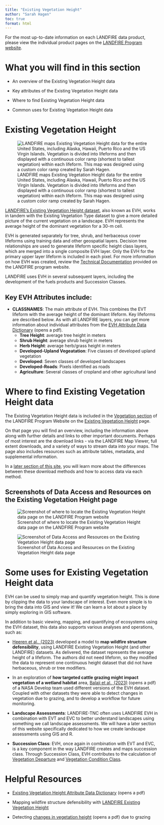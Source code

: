 ---
title: "Existing Vegetation Height"
author: "Sarah Hagen"
toc: true
format: html
---

::: callout-note
For the most up-to-date information on each LANDFIRE data product, please view the individual product pages on the [LANDFIRE Program website](https://www.landfire.gov).
:::

# What you will find in this section

- An overview of the Existing Vegetation Height data

- Key attributes of the Existing Vegetation Height data

- Where to find Existing Vegetation Height data

- Common uses for Existing Vegetation Height data

# Existing Vegetation Height
![LANDFIRE maps Existing Vegetation Height data for the entire United States, including Alaska, Hawaii, Puerto Rico and the US Virgin Islands. Vegetation is divided into lifeforms and then displayed with a continuous color ramp (shortest to tallest vegetation) within each lifeform. This map was designed using a custom color ramp created by Sarah Hagen.](images/10-evh-map.bmp){fig-alt="A map of LANDFIRE Existing Vegetation Height for the Contiguous US, Alaska, Hawaii, and Puerto Rico and the US Virgin Islands."}


[LANDFIRE’s Existing Vegetation Height dataset](https://www.landfire.gov/vegetation/evh), also known as EVH, works in tandem with the Existing Vegetation Type dataset to give a more detailed picture of the current vegetation on a landscape. EVH represents the average height of the dominant vegetation for a 30-m cell.

EVH is generated separately for tree, shrub, and herbaceous cover lifeforms using training data and other geospatial layers. Decision tree relationships are used to generate lifeform specific height class layers, which are merged into a single composite EVH layer. Only the EVH for the primary upper layer lifeform is included in each pixel. For more information on how EVH was created, review the [Technical Documentation](https://pubs.usgs.gov/publication/ofr20231045) provided on the LANDFIRE program website.

LANDFIRE uses EVH in several subsequent layers, including the development of the fuels products and Succession Classes.

## Key EVH Attributes include:

-   **CLASSNAMES**: The main attribute of EVH. This combines the EVT lifeform with the average height of the dominant lifeform. Key lifeforms are described below. As with all LANDFIRE layers, you can get more information about individual attributes from the [EVH Attribute Data Dictionary](https://landfire.gov/sites/default/files/DataDictionary/LF2023/LF23_EVHADD_240.pdf) (opens a pdf).
    - **Tree Height**: average tree height in meters
    - **Shrub Height**: average shrub height in meters
    - **Herb Height**: average herb/grass height in meters
    - **Developed-Upland Vegeatation**: Five classes of developed upland vegetation
    - **Developed**: Seven classes of developed landscapes
    - **Developed-Roads**: Pixels identified as roads
    - **Agriculture**: Several classes of cropland and other agricultural land
    
# Where to find Existing Vegetation Height data

The Existing Vegetation Height data is included in the [Vegetation section](https://landfire.gov/vegetation) of the LANDFIRE Program Website on the [Existing Vegetation Height](https://landfire.gov/vegetation/evh) page.

On that page you will find an overview, including the information above along with further details and links to other important documents. Perhaps of most interest are the download links - via the LANDFIRE Map Viewer, full extent downloads, and a variety of ways to stream data into your maps. The page also includes resources such as attribute tables, metadata, and supplemental information.

::: callout-note
In a [later section of this site](../../../Get_Data/1-ways-to-get-data.qmd), you will learn more about the differences between these download methods and how to access data via each method.
:::

## Screenshots of Data Access and Resources on the Existing Vegetation Height page

![Screenshot of where to locate the Existing Vegetation Height data page on the LANDFIRE Program website](images/11-evh-lfgov.bmp){fig-alt="Arrow pointing to the Existing Vegetation Height link on the Vegetation page of the LANDFIRE Program website main page under the Current Vegetation section."}


![Screenshot of Data Access and Resources on the Existing Vegetation Height data page ](images/12-evh-page.bmp){fig-alt="Location on landfire.gov, the LANDFIRE Program website, of where to find the Data Access and Resources sections of the Existing Vegetation Height data page. When you browse to landfire.gov/vegetation/evh, these resources are near the bottom of the page under the Data Access and Existing Vegetation Height Resources headings."}


# Some uses for Existing Vegetation Height data

EVH can be used to simply map and quantify vegetation height. This is done by clipping the data to your landscape of interest. Even more simple is to bring the data into GIS and view it! We can learn a lot about a place by simply exploring in GIS software.

In addition to basic viewing, mapping, and quantifying of ecosystems using the EVH dataset, this data also supports various analyses and operations, such as:

- [Heeren et al., (2023)](https://www.mdpi.com/2571-6255/6/12/474) developed a model to **map wildfire structure defensibility**, using LANDFIRE Existing Vegetation Height (and other LANDFIRE) datasets. As delivered, the dataset represents the average height of a lifeform. The authors did not need lifeform, so they modified the data to represent one continuous height dataset that did not have herbaceous, shrub or tree modifiers.

- In an exploration of **how targeted cattle grazing might impact vegetation of a wetland habitat** area, [Balaji et al., (2023)](https://ntrs.nasa.gov/api/citations/20230006331/downloads/2023Spring_ID_SouthernIdahoEco_TechPaper_FD_v2.pdf) (opens a pdf) of a NASA Develop team used different versions of the EVH dataset. Coupled with other datasets they were able to detect changes in vegetation due to grazing, and to develop a workflow for future monitoring.

- **Landscape Assessments**: LANDFIRE-TNC often uses LANDFIRE EVH in combination with EVT and EVC to better understand landscapes using something we call landscape assessments. We will have a later section of this website specifically dedicated to how we create landscape assessments using GIS and R.

- **Succession Class**: EVH, once again in combination with EVT and EVC, is a key component in the way LANDFIRE creates and maps succession class. Through Succession Class, EVH contributes to the calculation of [Vegetation Departure](https://www.landfire.gov/vegetation/vdep) and [Vegetation Condition Class](https://www.landfire.gov/vegetation/vcc).

# Helpful Resources

- [Existing Vegetation Height Attribute Data Dictionary](https://landfire.gov/sites/default/files/DataDictionary/LF2023/LF23_EVHADD_240.pdf) (opens a pdf)

- Mapping wildfire structure defensibility with [LANDFIRE Existing Vegetation Height](https://www.mdpi.com/2571-6255/6/12/474)

- Detecting [changes in vegetation height](https://ntrs.nasa.gov/api/citations/20230006331/downloads/2023Spring_ID_SouthernIdahoEco_TechPaper_FD_v2.pdf) (opens a pdf) due to grazing